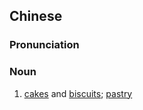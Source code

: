 {{also|糕饼}}
==Chinese==
{{zh-forms|s=糕饼}}

===Pronunciation===
{{zh-pron
|m=gāobǐng
|c=gou1 beng2
|mn=ko-piáⁿ
|cat=n
}}

===Noun===
{{zh-noun}}

# [[cakes]] and [[biscuits]]; [[pastry]]

{{zh-cat|Foods}}